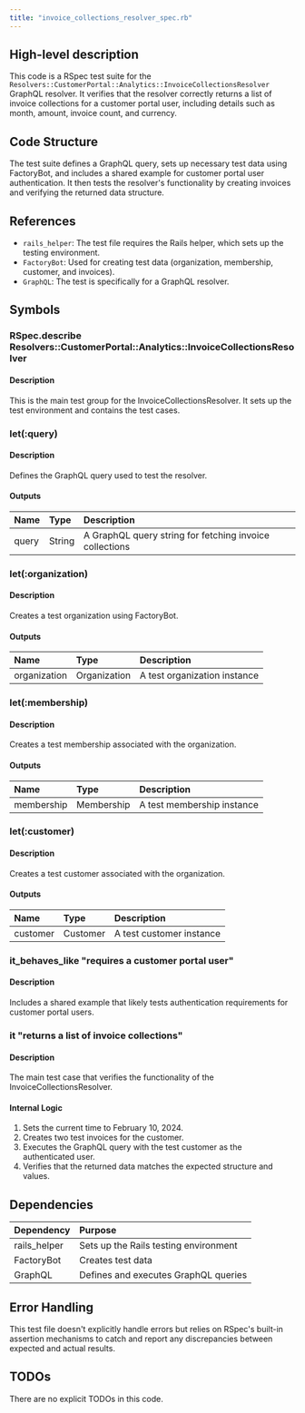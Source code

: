 ```yaml
---
title: "invoice_collections_resolver_spec.rb"
---
```


## High-level description
This code is a RSpec test suite for the `Resolvers::CustomerPortal::Analytics::InvoiceCollectionsResolver` GraphQL resolver. It verifies that the resolver correctly returns a list of invoice collections for a customer portal user, including details such as month, amount, invoice count, and currency.

## Code Structure
The test suite defines a GraphQL query, sets up necessary test data using FactoryBot, and includes a shared example for customer portal user authentication. It then tests the resolver's functionality by creating invoices and verifying the returned data structure.

## References
- `rails_helper`: The test file requires the Rails helper, which sets up the testing environment.
- `FactoryBot`: Used for creating test data (organization, membership, customer, and invoices).
- `GraphQL`: The test is specifically for a GraphQL resolver.

## Symbols

### RSpec.describe Resolvers::CustomerPortal::Analytics::InvoiceCollectionsResolver
#### Description
This is the main test group for the InvoiceCollectionsResolver. It sets up the test environment and contains the test cases.

### let(:query)
#### Description
Defines the GraphQL query used to test the resolver.

#### Outputs
| Name | Type | Description |
|:-----|:-----|:------------|
| query | String | A GraphQL query string for fetching invoice collections |

### let(:organization)
#### Description
Creates a test organization using FactoryBot.

#### Outputs
| Name | Type | Description |
|:-----|:-----|:------------|
| organization | Organization | A test organization instance |

### let(:membership)
#### Description
Creates a test membership associated with the organization.

#### Outputs
| Name | Type | Description |
|:-----|:-----|:------------|
| membership | Membership | A test membership instance |

### let(:customer)
#### Description
Creates a test customer associated with the organization.

#### Outputs
| Name | Type | Description |
|:-----|:-----|:------------|
| customer | Customer | A test customer instance |

### it_behaves_like "requires a customer portal user"
#### Description
Includes a shared example that likely tests authentication requirements for customer portal users.

### it "returns a list of invoice collections"
#### Description
The main test case that verifies the functionality of the InvoiceCollectionsResolver.

#### Internal Logic
1. Sets the current time to February 10, 2024.
2. Creates two test invoices for the customer.
3. Executes the GraphQL query with the test customer as the authenticated user.
4. Verifies that the returned data matches the expected structure and values.

## Dependencies
| Dependency | Purpose |
|:-----------|:--------|
| rails_helper | Sets up the Rails testing environment |
| FactoryBot | Creates test data |
| GraphQL | Defines and executes GraphQL queries |

## Error Handling
This test file doesn't explicitly handle errors but relies on RSpec's built-in assertion mechanisms to catch and report any discrepancies between expected and actual results.

## TODOs
There are no explicit TODOs in this code.